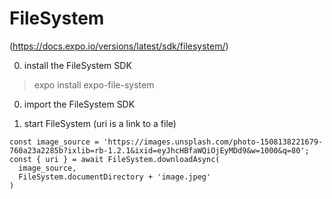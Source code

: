 # FileSystem
(https://docs.expo.io/versions/latest/sdk/filesystem/)

0. install the FileSystem SDK
> expo install expo-file-system

0. import the FileSystem SDK

2. start FileSystem (uri is a link to a file)
```JSX
const image_source = 'https://images.unsplash.com/photo-1508138221679-760a23a2285b?ixlib=rb-1.2.1&ixid=eyJhcHBfaWQiOjEyMDd9&w=1000&q=80';
const { uri } = await FileSystem.downloadAsync(
  image_source,
  FileSystem.documentDirectory + 'image.jpeg'
)
```
